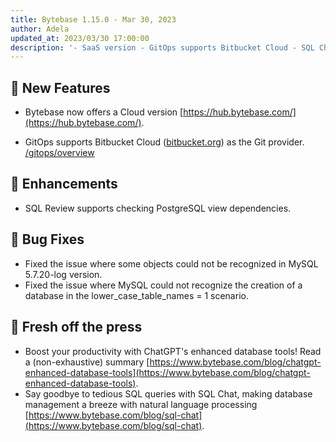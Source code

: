 ```yaml
---
title: Bytebase 1.15.0 - Mar 30, 2023
author: Adela
updated_at: 2023/03/30 17:00:00
description: '- SaaS version - GitOps supports Bitbucket Cloud - SQL Chat'
---
```



## 🚀 New Features

- Bytebase now offers a Cloud version [https://hub.bytebase.com/](https://hub.bytebase.com/).

- GitOps supports Bitbucket Cloud ([bitbucket.org](https://bitbucket.org)) as the Git provider. [/gitops/overview](/gitops/overview)

## 🎄 Enhancements

- SQL Review supports checking PostgreSQL view dependencies.

## 🐞 Bug Fixes

- Fixed the issue where some objects could not be recognized in MySQL 5.7.20-log version.
- Fixed the issue where MySQL could not recognize the creation of a database in the lower_case_table_names = 1 scenario.

## 📰 Fresh off the press

- Boost your productivity with ChatGPT's enhanced database tools! Read a (non-exhaustive) summary [https://www.bytebase.com/blog/chatgpt-enhanced-database-tools](https://www.bytebase.com/blog/chatgpt-enhanced-database-tools).
- Say goodbye to tedious SQL queries with SQL Chat, making database management a breeze with natural language processing [https://www.bytebase.com/blog/sql-chat](https://www.bytebase.com/blog/sql-chat).

<InstallUpgrade />

